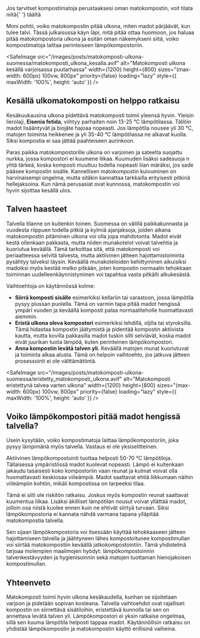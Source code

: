 <aside>
  Jos tarvitset kompostimatoja perustaaksesi oman matokompostin, voit tilata niitä{' '}
  <SafeLink href="/madot">täältä</SafeLink>
</aside>

Moni pohtii, voiko matokompostin pitää ulkona, miten madot pärjäävät, kun tulee talvi. Tässä julkaisussa käyn läpi, mitä
pitää ottaa huomioon, jos haluaa pitää matokompostoria ulkona ja esitän oman näkemykseni siitä, voiko kompostimatoja
laittaa perinteiseen lämpökompostoriin.

<SafeImage
  src="/images/posts/matokomposti-ulkona-suomessa/matokomposti_ulkona_kesalla.avif"
  alt="Matokomposti ulkona kesällä varjoisassa puutarhassa"
  width={1200}
  height={800}
  sizes="(max-width: 600px) 100vw, 800px"
  priority={false}
  loading="lazy"
  style={{ maxWidth: '100%', height: 'auto' }}
/>

## Kesällä ulkomatokomposti on helppo ratkaisu

Kesäkuukausina ulkona pidettävä matokomposti toimii yleensä hyvin. Yleisin lierolaji, **Eisenia fetida**, viihtyy
parhaiten noin 13-25 °C lämpötilassa. Tällöin madot lisääntyvät ja biojäte hajoaa nopeasti. Jos lämpötila nousee yli 30
°C, matojen toiminta heikkenee ja yli 35-40 °C lämpötilassa ne alkavat kuolla. Siksi kompostia ei saa jättää paahteiseen
aurinkoon.

Paras paikka matokompostorille ulkona on varjoinen ja sateelta suojattu nurkka, jossa kompostori ei kuumene liikaa.
Kuumuden lisäksi sadesuoja n yhtä tärkeä, koska komposti muuttuu todella nopeasti liian märäksi, jos sade pääsee
kompostin sisälle. Kannellisen matokompostin kuivuminen on harvinaisempi ongelma, mutta sitäkin kannattaa tarkkailla
erityisesti pitkinä hellejaksoina. Kun nämä perusasiat ovat kunnossa, matokompostin voi hyvin sijoittaa kesällä ulos.

## Talven haasteet

Talvella tilanne on kuitenkin toinen. Suomessa on välillä paikkakunnasta ja vuodesta riippuen todella pitkiä ja kylmiä
ajanjaksoja, joiden aikana matokompostin pitäminen ulkona voi olla jopa mahdotonta. Madot eivät kestä ollenkaan
pakkasta, mutta niiden munakotelot voivat talvehtia ja kuoriutua keväällä. Tämä tarkoittaa sitä, että matokomposti voi
periaatteessa selvitä talvesta, mutta aktiivinen jätteen hajottamistoiminta pysähtyy talveksi täysin. Keväällä
munakoteloiden kehittyminen aikuisiksi madoiksi myös kestää melko pitkään, joten kompostin normaalin tehokkaan toiminnan
uudelleenkäynnistyminen voi tapahtua vasta pitkälti alkukesästä.

Vaihtoehtoja on käytännössä kolme:

- **Siirrä komposti sisälle** esimerkiksi kellariin tai varastoon, jossa lämpötila pysyy plussan puolella. Tämä on
  varmin tapa pitää madot hengissä ympäri vuoden ja keväällä komposti palaa normaaliteholle huomattavasti aiemmin.
- **Eristä ulkona oleva kompostori** esimerkiksi lehdillä, oljilla tai styroksilla. Tämä hidastaa kompostin jäätymistä
  ja pidentää kompostin aktiivista kautta, mutta kovilla pakkasilla madot tuskin silti selviävät, koska madot eivät
  juurikan tuota lämpöä, kuten perinteinen lämpökompostori.
- **Anna kompostin levätä talven yli.** Keväällä matojen munat kuoriutuvat ja toiminta alkaa alusta. Tämä on helpoin
  vaihtoehto, jos jatkuva jätteen prosessointi ei ole välttämätöntä.

<SafeImage
  src="/images/posts/matokomposti-ulkona-suomessa/eristetty_matokomposti_ulkona.avif"
  alt="Matokomposti eristettynä talvea varten ulkona"
  width={1200}
  height={800}
  sizes="(max-width: 600px) 100vw, 800px"
  priority={false}
  loading="lazy"
  style={{ maxWidth: '100%', height: 'auto' }}
/>
## Voiko lämpökompostori pitää madot hengissä talvella?

Usein kysytään, voiko kompostimatoja laittaa lämpökompostoriin, joka pysyy lämpimänä myös talvella. Vastaus ei ole
yksiselitteinen.

Aktiivinen lämpökompostointi tuottaa helposti 50-70 °C lämpötiloja. Tällaisessa ympäristössä madot kuolevat nopeasti.
Lämpö ei kuitenkaan jakaudu tasaisesti koko kompostoriin vaan reunat ja kulmat voivat olla huomattavasti keskiosaa
viileämpiä. Madot saattavat ehtiä liikkumaan näihin viileämpiin kohtiin, mikäli kompostissa on tarpeeksi tilaa.

Tämä ei silti ole riskitön ratkaisu. Joskus myös kompostin reunat saattavat kuumentua liikaa. Lisäksi äkilliset
lämpötilan nousut voivat yllättää madot, jolloin osa niistä kuolee ennen kuin ne ehtivät siirtyä turvaan. Siksi
lämpökompostoria ei kannata nähdä varmana tapana ylläpitää matokompostia talvella.

Sen sijaan lämpökompostoria voi itsessään käyttää tehokkaaseen jätteen hajottamiseen talvella ja jäähtyneen lähes
kompostoitunee kompostimullan voi siirtää matokompostiin keväällä jatkokompostointiin. Tämä yhdistelmä tarjoaa molempien
maailmojen hyödyt: lämpökompostoinnin talvenkestävyyden ja hygienisoinnin sekä matojen tuottaman hienojakoisen
kompostimullan.

## Yhteenveto

Matokomposti toimii hyvin ulkona kesäkaudella, kunhan se sijoitetaan varjoon ja pidetään sopivan kosteana. Talvella
vaihtoehdot ovat rajalliset: kompostin on siirrettävä sisätiloihin, eristettävä kunnolla tai sen on annettava levätä
talven yli. Lämpökompostori ei yksin ratkaise ongelmaa, sillä sen kuuma lämpötila helposti tappaa madot. Käytännöllisin
ratkaisu on yhdistää lämpökompostin ja matokompostin käyttö erillisinä vaiheina.
